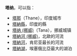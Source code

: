 '''塔纳'''，可以指：
* [[塔那|塔那]]（Thane），印度城市
* [[塔納縣|塔納縣]]，印度的縣
* [[塔纳_(挪威)|塔纳 (挪威)]]（Tana），挪威城镇
* [[塔納河_(挪威)|塔納河 (挪威)]]，北歐的河流
* [[塔納河|塔納河]]，肯尼亚最长的河流
* [[塔納湖|塔納湖]]，埃塞俄比亞最大的湖泊

{{disambig|cat=二字译名消歧义}}